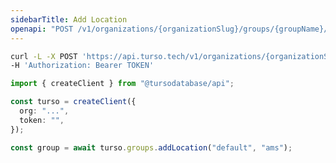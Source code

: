 ```yaml
---
sidebarTitle: Add Location
openapi: "POST /v1/organizations/{organizationSlug}/groups/{groupName}/locations/{location}"
---
```


<RequestExample>

```bash cURL
curl -L -X POST 'https://api.turso.tech/v1/organizations/{organizationSlug}/groups/{groupName}/locations/{location}' \
-H 'Authorization: Bearer TOKEN'
```

```ts Node.js
import { createClient } from "@tursodatabase/api";

const turso = createClient({
  org: "...",
  token: "",
});

const group = await turso.groups.addLocation("default", "ams");
```

</RequestExample>
